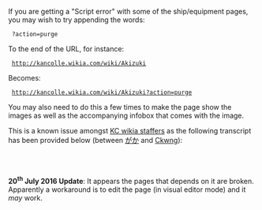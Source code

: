 If you are getting a "Script error" with some of the ship/equipment pages, you may wish to try appending the words: 
  ?action=purge
To the end of the URL, for instance:
  http://kancolle.wikia.com/wiki/Akizuki
Becomes:
  http://kancolle.wikia.com/wiki/Akizuki?action=purge
You may also need to do this a few times to make the page show the images as well as the accompanying infobox that comes with the image.

This is a known issue amongst [[Kancolle Wiki:Staff|KC wikia staffers]] as the following transcript has been provided below (between [[User:がか|がか]] and [[User:Ckwng|Ckwng]]):

{{StylishQuote/Draft 
|user = がか
|quote = so i ran a purger, and it fixed stuff, but now script errors are back again (ran the purger again, fixed again)
  Lua error: attempt to perform arithmetic on field '?' (a nil value).
  Backtrace:
  (tail call): ?
  [C]: in function "error"
  MWServer.lua:62: in function "error"
  (tail call): ?
  (tail call): ?
  Module:StringOperations:9: ?
  (tail call): ?
  (tail call): ?
  (tail call): ?
  Module:ShipCardKai:30: in function "get"
  Module:ShipInfoKai:224: in function "?"
  Module:ShipInfoKai:512: in function "?"
  (tail call): ?
  (tail call): ?
  (tail call): ?
  mw.lua:425: ?
  (tail call): ?
  [C]: in function "xpcall"
  MWServer.lua:73: in function "handleCall"
  MWServer.lua:266: in function "dispatch"
  MWServer.lua:33: in function "execute"
  mw_main.lua:7: in main chunk
  [C]: ?
}}<br><br>
{{StylishQuote/Draft 
|user = Ckwng
|quote = yeah, I have no idea why that happens<br>
it's happening in Lua core<br>
in the error() built-in<br>
Hasn't happened before, so...<br>
not sure what to make of this.<br>
It's always the same place though<br>
You can see MWServer.lua here: https://github.com/Wikia/app/blob/dev/extensions/Scribunto/engines/LuaStandalone/MWServer.lua<br>
I've sent a bug report to Wikia staff
}}

'''20<sup>th</sup> July 2016 Update''': It appears the pages that depends on it are broken. Apparently a workaround is to edit the page (in visual editor mode) and it ''may'' work.<ac_metadata title="Script errors on the likes of ShipInfoKai template/module amongst other templates/Scribunto modules that depends on Lua" notify_everyone="1468897891"> </ac_metadata>